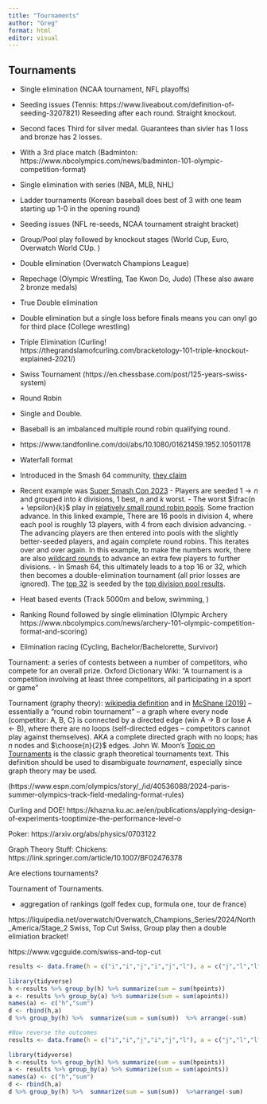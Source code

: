 ```yaml
---
title: "Tournaments"
author: "Greg"
format: html
editor: visual
---
```


## Tournaments

 - Single elimination (NCAA tournament, NFL playoffs)
  - Seeding issues (Tennis: https://www.liveabout.com/definition-of-seeding-3207821)
   Reseeding after each round.  Straight knockout.  
  - Second faces Third for silver medal.  Guarantees than sivler has 1 loss and bronze has 2 losses.  
  - With a 3rd place match (Badminton: https://www.nbcolympics.com/news/badminton-101-olympic-competition-format)
  - Single elimination with series (NBA, MLB, NHL)
  - Ladder tournaments (Korean baseball does best of 3 with one team starting up 1-0 in the opening round)
  - Seeding issues (NFL re-seeds, NCAA tournament straight bracket)
  - Group/Pool play followed by knockout stages (World Cup, Euro, Overwatch World CUp. )
  
 - Double elimination (Overwatch Champions League)
  - Repechage (Olympic Wrestling, Tae Kwon Do, Judo) (These also aware 2 bronze medals)
  - True Double elimination
  - Double elimination but a single loss before finals means you can onyl go for third place (College wrestling)
  
  - Triple Elimination (Curling! https://thegrandslamofcurling.com/bracketology-101-triple-knockout-explained-2021/)
 
 - Swiss Tournament (https://en.chessbase.com/post/125-years-swiss-system)

 - Round Robin
  - Single and Double.  
  - Baseball is an imbalanced multiple round robin qualifying round. 
  
  - https://www.tandfonline.com/doi/abs/10.1080/01621459.1952.10501178

  - Waterfall format
   - Introduced in the Smash 64 community, [they claim](https://thesmashwriter.wordpress.com/2017/04/24/what-is-a-waterfall-bracket/)
   - Recent example was [Super Smash Con 2023](https://www.start.gg/tournament/super-smash-con-2023/event/64-1v1-singles/overview)
    - Players are seeded $1 \rightarrow n$ and grouped into $k$ divisions, 1 best, $n$ and $k$ worst. 
    - The worst $\frac{n + \epsilon}{k}$ play in [relatively small round robin pools](https://www.start.gg/tournament/super-smash-con-2023/event/64-1v1-singles/brackets/1184919/1833431). Some fraction advance. In this linked example, There are 16 pools in division 4, where each pool is roughly 13 players, with 4 from each division advancing. 
    - The advancing players are then entered into pools with the slightly better-seeded players, and again complete round robins. This iterates over and over again. In this example, to make the numbers work, there are also [wildcard rounds](https://www.start.gg/tournament/super-smash-con-2023/event/64-1v1-singles/brackets/1184927/1833460) to advance an extra few players to further divisions. 
    - In Smash 64, this ultimately leads to a top 16 or 32, which then becomes a double-elimination tournament (all prior losses are ignored). The [top 32](https://www.start.gg/tournament/super-smash-con-2023/event/64-1v1-singles/brackets/1184923/1833456) is seeded by the [top division pool results](https://www.start.gg/tournament/super-smash-con-2023/event/64-1v1-singles/brackets/1184922/1833451). 
  
  
 
 - Heat based events (Track 5000m and below, swimming, ) 
 
 - Ranking Round followed by single elimination (Olympic Archery https://www.nbcolympics.com/news/archery-101-olympic-competition-format-and-scoring)
 
 - Elimination racing (Cycling, Bachelor/Bachelorette, Survivor)
 
 Tournament: a series of contests between a number of competitors, who compete for an overall prize. Oxford Dictionary
  Wiki: "A tournament is a competition involving at least three competitors, all participating in a sport or game"
 
 Tournament (graphy theory): [wikipedia definition](https://en.wikipedia.org/wiki/Tournament_(graph_theory)) and in [McShane (2019)](https://scholar.smu.edu/hum_sci_statisticalscience_etds/13/) -- essentially a "round robin tournament" -- a graph where every node (competitor: A, B, C) is connected by a directed edge (win A -> B or lose A <- B), where there are no loops (self-directed edges -- competitors cannot play against themselves). AKA a complete directed graph with no loops; has $n$ nodes and $\choose{n}{2}$ edges. John W. Moon's [Topic on Tournaments](https://www.gutenberg.org/ebooks/42833) is the classic graph theoretical tournaments text. This definition should be used to disambiguate _tournament_, especially since graph theory may be used. 


 (https://www.espn.com/olympics/story/_/id/40536088/2024-paris-summer-olympics-track-field-medaling-format-rules)
 
 
Curling and DOE! https://khazna.ku.ac.ae/en/publications/applying-design-of-experiments-tooptimize-the-performance-level-o

Poker: https://arxiv.org/abs/physics/0703122

Graph Theory Stuff: 
Chickens: https://link.springer.com/article/10.1007/BF02476378


Are elections tournaments?  

Tournament of Tournaments.  


 - aggregation of rankings (golf fedex cup, formula one, tour de france)




https://liquipedia.net/overwatch/Overwatch_Champions_Series/2024/North_America/Stage_2
Swiss, Top Cut Swiss, Group play then a double elimiation bracket!

https://www.vgcguide.com/swiss-and-top-cut





```r
results <- data.frame(h = c("i","i","j","i","j","l"), a = c("j","l","l","k","k","k"), hpoints = c(3,3,3,1,1,1), apoints = c(0,0,0,1,1,1))
                
library(tidyverse)     
h <-results %>% group_by(h) %>% summarize(sum = sum(hpoints))  
a <- results %>% group_by(a) %>% summarize(sum = sum(apoints)) 
names(a) <- c("h","sum")
d <- rbind(h,a)
d %>% group_by(h) %>%  summarize(sum = sum(sum))  %>% arrange(-sum)

#Now reverse the outcomes
results <- data.frame(h = c("i","i","j","i","j","l"), a = c("j","l","l","k","k","k"), hpoints = c(0,0,0,1,1,1), apoints = c(3,3,3,1,1,1))
                
library(tidyverse)     
h <-results %>% group_by(h) %>% summarize(sum = sum(hpoints))  
a <- results %>% group_by(a) %>% summarize(sum = sum(apoints)) 
names(a) <- c("h","sum")
d <- rbind(h,a)
d %>% group_by(h) %>%  summarize(sum = sum(sum))  %>%arrange(-sum)


                 
                     
```
